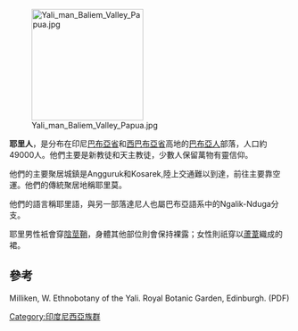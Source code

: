 [[File:Yali_man_Baliem_Valley_Papua.jpg|200px]]

'''耶里人'''，是分布在印尼[[巴布亞省|巴布亞省]]和[[西巴布亞省|西巴布亞省]]高地的[[巴布亞人|巴布亞人]]部落，人口約49000人。他們主要是新教徒和天主教徒，少數人保留萬物有靈信仰。

他們的主要聚居城鎮是Angguruk和Kosarek,陸上交通難以到達，前往主要靠空運。他們的傳統聚居地稱耶里莫。

他們的語言稱耶里語，與另一部落達尼人也屬巴布亞語系中的Ngalik-Nduga分支。

耶里男性衹會穿[[陰莖鞘|陰莖鞘]]，身體其他部位則會保持裸露；女性則祇穿以[[蘆葦|蘆葦]]織成的裙。

==參考==
Milliken, W. Ethnobotany of the Yali. Royal Botanic Garden, Edinburgh. (PDF)

[[Category:印度尼西亞族群|Category:印度尼西亞族群]]